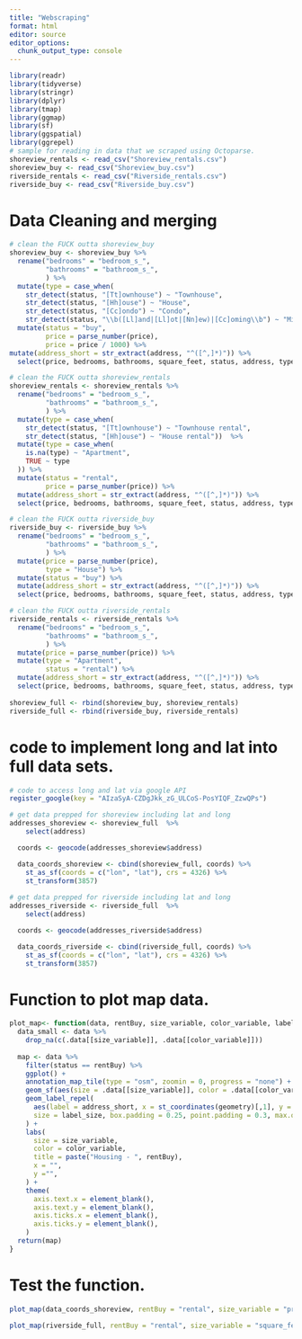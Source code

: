 ```yaml
---
title: "Webscraping"
format: html
editor: source
editor_options: 
  chunk_output_type: console
---
```


```r
library(readr)
library(tidyverse)
library(stringr)
library(dplyr)
library(tmap)
library(ggmap)
library(sf)
library(ggspatial)
library(ggrepel)
# sample for reading in data that we scraped using Octoparse. 
shoreview_rentals <- read_csv("Shoreview_rentals.csv")
shoreview_buy <- read_csv("Shoreview_buy.csv")
riverside_rentals <- read_csv("Riverside_rentals.csv")
riverside_buy <- read_csv("Riverside_buy.csv")
```

# Data Cleaning and merging

```r
# clean the FUCK outta shoreview_buy
shoreview_buy <- shoreview_buy %>%
  rename("bedrooms" = "bedroom_s_",
         "bathrooms" = "bathroom_s_",
         ) %>%
  mutate(type = case_when(
    str_detect(status, "[Tt]ownhouse") ~ "Townhouse",
    str_detect(status, "[Hh]ouse") ~ "House",
    str_detect(status, "[Cc]ondo") ~ "Condo",
    str_detect(status, "\\b([Ll]and|[Ll]ot|[Nn]ew)|[Cc]oming\\b") ~ "Misc")) %>%
  mutate(status = "buy",
         price = parse_number(price),
         price = price / 1000) %>%
mutate(address_short = str_extract(address, "^([^,]*)")) %>%
  select(price, bedrooms, bathrooms, square_feet, status, address, type, address_short)

# clean the FUCK outta shoreview_rentals
shoreview_rentals <- shoreview_rentals %>%
  rename("bedrooms" = "bedroom_s_",
         "bathrooms" = "bathroom_s_",
         ) %>%
  mutate(type = case_when(
    str_detect(status, "[Tt]ownhouse") ~ "Townhouse rental",
    str_detect(status, "[Hh]ouse") ~ "House rental"))  %>%
  mutate(type = case_when(
    is.na(type) ~ "Apartment",
    TRUE ~ type
  )) %>%
  mutate(status = "rental",
         price = parse_number(price)) %>%
  mutate(address_short = str_extract(address, "^([^,]*)")) %>%
  select(price, bedrooms, bathrooms, square_feet, status, address, type, address_short)

# clean the FUCK outta riverside_buy 
riverside_buy <- riverside_buy %>%
  rename("bedrooms" = "bedroom_s_",
         "bathrooms" = "bathroom_s_",
         ) %>%
  mutate(price = parse_number(price),
         type = "House") %>%
  mutate(status = "buy") %>%
  mutate(address_short = str_extract(address, "^([^,]*)")) %>%
  select(price, bedrooms, bathrooms, square_feet, status, address, type, address_short)

# clean the FUCK outta riverside_rentals 
riverside_rentals <- riverside_rentals %>%
  rename("bedrooms" = "bedroom_s_",
         "bathrooms" = "bathroom_s_",
         ) %>%
  mutate(price = parse_number(price)) %>%
  mutate(type = "Apartment",
         status = "rental") %>%
  mutate(address_short = str_extract(address, "^([^,]*)")) %>%
  select(price, bedrooms, bathrooms, square_feet, status, address, type, address_short)
  
shoreview_full <- rbind(shoreview_buy, shoreview_rentals)
riverside_full <- rbind(riverside_buy, riverside_rentals)
```

# code to implement long and lat into full data sets. 

```r
# code to access long and lat via google API
register_google(key = "AIzaSyA-CZDgJkk_zG_ULCoS-PosYIQF_ZzwQPs")

# get data prepped for shoreview including lat and long
addresses_shoreview <- shoreview_full  %>%
    select(address)

  coords <- geocode(addresses_shoreview$address)

  data_coords_shoreview <- cbind(shoreview_full, coords) %>%
    st_as_sf(coords = c("lon", "lat"), crs = 4326) %>%
    st_transform(3857)
  
# get data prepped for riverside including lat and long 
addresses_riverside <- riverside_full  %>%
    select(address)

  coords <- geocode(addresses_riverside$address)

  data_coords_riverside <- cbind(riverside_full, coords) %>%
    st_as_sf(coords = c("lon", "lat"), crs = 4326) %>%
    st_transform(3857)  

```

# Function to plot map data. 

```r
plot_map<- function(data, rentBuy, size_variable, color_variable, label_size){
  data_small <- data %>%
    drop_na(c(.data[[size_variable]], .data[[color_variable]])) 
  
  map <- data %>% 
    filter(status == rentBuy) %>%
    ggplot() +
    annotation_map_tile(type = "osm", zoomin = 0, progress = "none") +
    geom_sf(aes(size = .data[[size_variable]], color = .data[[color_variable]]), alpha = 0.7) +
    geom_label_repel(
      aes(label = address_short, x = st_coordinates(geometry)[,1], y = st_coordinates(geometry)[,2]), # gets coordinates from an otherwise intricate column. 
      size = label_size, box.padding = 0.25, point.padding = 0.3, max.overlaps = Inf
    ) +
    labs(
      size = size_variable,
      color = color_variable,
      title = paste("Housing - ", rentBuy),
      x = "",
      y ="",
    ) +
    theme(
      axis.text.x = element_blank(),   
      axis.text.y = element_blank(),
      axis.ticks.x = element_blank(),
      axis.ticks.y = element_blank(), 
    )
  return(map)
}
```


# Test the function. 

```r
plot_map(data_coords_shoreview, rentBuy = "rental", size_variable = "price", color_variable = "type", label_size = 1.5) 

plot_map(riverside_full, rentBuy = "rental", size_variable = "square_feet", color_variable = "bedrooms", label_size = 2.0) 
```


